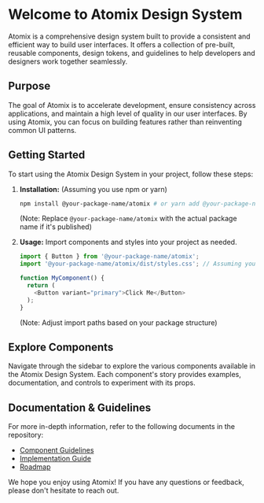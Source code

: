 # Welcome to Atomix Design System

Atomix is a comprehensive design system built to provide a consistent and efficient way to build user interfaces. It offers a collection of pre-built, reusable components, design tokens, and guidelines to help developers and designers work together seamlessly.

## Purpose

The goal of Atomix is to accelerate development, ensure consistency across applications, and maintain a high level of quality in our user interfaces. By using Atomix, you can focus on building features rather than reinventing common UI patterns.

## Getting Started

To start using the Atomix Design System in your project, follow these steps:

1.  **Installation:** (Assuming you use npm or yarn)
    ```bash
    npm install @your-package-name/atomix # or yarn add @your-package-name/atomix
    ```
    (Note: Replace `@your-package-name/atomix` with the actual package name if it's published)

2.  **Usage:**
    Import components and styles into your project as needed.

    ```javascript
    import { Button } from '@your-package-name/atomix';
    import '@your-package-name/atomix/dist/styles.css'; // Assuming you have a main CSS file

    function MyComponent() {
      return (
        <Button variant="primary">Click Me</Button>
      );
    }
    ```
    (Note: Adjust import paths based on your package structure)

## Explore Components

Navigate through the sidebar to explore the various components available in the Atomix Design System. Each component's story provides examples, documentation, and controls to experiment with its props.

## Documentation & Guidelines

For more in-depth information, refer to the following documents in the repository:

*   [Component Guidelines](?path=/docs/docs-atomix-component-guidelines--docs)
*   [Implementation Guide](?path=/docs/docs-implementation-guide--docs)
*   [Roadmap](?path=/docs/docs-atomix-roadmap--docs)

We hope you enjoy using Atomix! If you have any questions or feedback, please don't hesitate to reach out.

